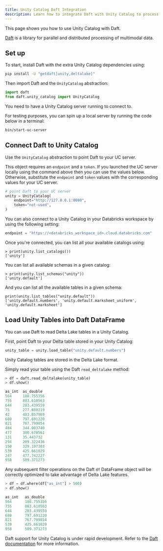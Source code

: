```yaml
---
title: Unity Catalog Daft Integration
description: Learn how to integrate Daft with Unity Catalog to process multimodal data using Daft's parallel processing capabilities while maintaining unified governance through Unity Catalog
---
```


This page shows you how to use Unity Catalog with Daft.

[Daft](https://getdaft.io/) is a library for parallel and distributed processing of multimodal data.

## Set up

To start, install Daft with the extra Unity Catalog dependencies using:

```sh
pip install -U "getdaft[unity,deltalake]"
```

Then import Daft and the `UnityCatalog` abstraction:

```python
import daft
from daft.unity_catalog import UnityCatalog
```

You need to have a Unity Catalog server running to connect to.

For testing purposes, you can spin up a local server by running the code below in a terminal:

```sh
bin/start-uc-server
```

## Connect Daft to Unity Catalog

Use the `UnityCatalog` abstraction to point Daft to your UC server.

This object requires an `endpoint` and a `token`. If you launched the UC server locally using the command above then
you can use the values below. Otherwise, substitute the `endpoint` and `token` values with the corresponding values
for your UC server.

```python
# point Daft to your UC server
unity = UnityCatalog(
    endpoint="http://127.0.0.1:8080",
    token="not-used",
)
```

You can also connect to a Unity Catalog in your Databricks workspace by using the following setting:

```python
endpoint = "https://<databricks_workspace_id>.cloud.databricks.com"
```

Once you're connected, you can list all your available catalogs using:

```console
> print(unity.list_catalogs())
['unity']
```

You can list all available schemas in a given catalog:

```console
> print(unity.list_schemas("unity"))
['unity.default']
```

And you can list all the available tables in a given schema:

```console
print(unity.list_tables("unity.default"))
['unity.default.numbers', 'unity.default.marksheet_uniform', 'unity.default.marksheet']
```

## Load Unity Tables into Daft DataFrame

You can use Daft to read Delta Lake tables in a Unity Catalog.

First, point Daft to your Delta table stored in your Unity Catalog:

```python
unity_table = unity.load_table("unity.default.numbers")
```

Unity Catalog tables are stored in the Delta Lake format.

Simply read your table using the Daft `read_deltalake` method:

```python
> df = daft.read_deltalake(unity_table)
> df.show()

as_int  as_double
564     188.755356
755     883.610563
644     203.439559
75      277.880219
42      403.857969
680     797.691220
821     767.799854
484     344.003740
477     380.678561
131     35.443732
294     209.322436
150     329.197303
539     425.661029
247     477.742227
958     509.371273
```

Any subsequent filter operations on the Daft `df` DataFrame object will be correctly optimized to take advantage of
Delta Lake features.

```python
> df = df.where(df["as_int"] > 500)
> df.show()

as_int   as_double
564      188.755356
755      883.610563
644      203.439559
680      797.691220
821      767.799854
539      425.661029
958      509.371273
```

Daft support for Unity Catalog is under rapid development. Refer to the
[Daft documentation](https://www.getdaft.io/projects/docs/en/stable/integrations/unity_catalog/) for
more information.
